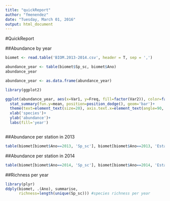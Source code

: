 ---
title: "quickReport"
author: "fmenendez"
date: "Tuesday, March 01, 2016"
output: html_document
---

#QuickReport

##Abundance by year

```{r, fig.height=10, fig.width=20}

biomet <- read.table('BIOM.2013-2014.csv', header = T, sep = ',')

abundance_year <- table(biomet$Sp_sc, biomet$Ano)
abundance_year

abundance_year <- as.data.frame(abundance_year)

library(ggplot2)

ggplot(abundance_year, aes(x=Var1, y=Freq, fill=factor(Var2)), color=factor(Var2))+
  stat_summary(fun.y=mean, position=position_dodge(), geom='bar')+
  theme(text=element_text(size=20), axis.text.x=element_text(angle=90, hjust=0, vjust=0))+
  xlab('species')+
  ylab('abundance')+
  labs(fill='year')



```


##Abundance per station in 2013

```{r}
table(biomet[biomet$Ano==2013, 'Sp_sc'], biomet[biomet$Ano==2013, 'Estacion'])


```


##Abundance per station in 2014

```{r}
table(biomet[biomet$Ano==2014, 'Sp_sc'], biomet[biomet$Ano==2014, 'Estacion'])


```


##Richness per year

```{r}

library(plyr)
ddply(biomet, .(Ano), summarise, 
      richness=length(unique(Sp_sc))) #species richness per year

```

